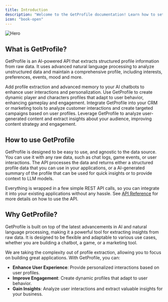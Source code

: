```yaml
---
title: Introduction
description: "Welcome to the GetProfile documentation! Learn how to set up and use our API to extract profile information from your raw data using the power of AI."
icon: "book-open"
---
```


<img className="block" src="/images/hero.png" alt="Hero" />

## What is GetProfile?

GetProfile is an AI-powered API that extracts structured profile information from raw data. It uses advanced natural language processing to analyze unstructured data and maintain a comprehensive profile, including interests, preferences, events, mood and more.

<CardGroup cols={2}>
  <Card title="For AI chatbots" icon="bot">
    Add profile extraction and advanced memory to your AI chatbots to enhance
    user interactions and personalization.
  </Card>
  <Card title="For Game developers" icon="gamepad">
    Use GetProfile to create dynamic player and characters profiles that adapt
    to user behavior, enhancing gameplay and engagement.
  </Card>
  <Card title="For Marketing teams" icon="megaphone">
    Integrate GetProfile into your CRM or marketing tools to analyze customer
    interactions and create targeted campaigns based on user profiles.
  </Card>
  <Card title="For Social Media" icon="users">
    Leverage GetProfile to analyze user-generated content and extract insights
    about your audience, improving content strategy and engagement.
  </Card>
</CardGroup>

## How to use GetProfile

GetProfile is designed to be easy to use, and agnostic to the data source. You can use it with any raw data, such as chat logs, game events, or user interactions. The API processes the data and returns either a structured profile data that you can use in your applications, or a AI-generated summary of the profile that can be used for quick insights or to provide context to LLM models.

Everything is wrapped in a few simple REST API calls, so you can integrate it into your existing applications without any hassle. See <a href="/api-reference">API Reference</a> for more details on how to use the API.

## Why GetProfile?

GetProfile is built on top of the latest advancements in AI and natural language processing, making it a powerful tool for extracting insights from raw data. It is designed to be flexible and adaptable to various use cases, whether you are building a chatbot, a game, or a marketing tool.

We are taking the complexity out of profile extraction, allowing you to focus on building great applications. With GetProfile, you can:

- **Enhance User Experience**: Provide personalized interactions based on user profiles.
- **Improve Engagement**: Create dynamic profiles that adapt to user behavior.
- **Gain Insights**: Analyze user interactions and extract valuable insights for your business.
